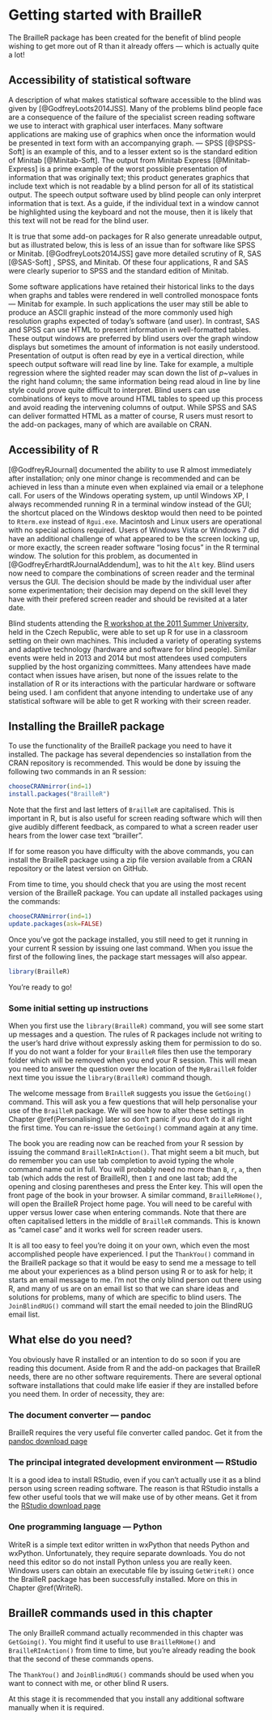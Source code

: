 # Getting started with BrailleR {#GettingStarted}


The BrailleR package has been created for the benefit of blind people wishing to
get more out of R than it already offers --- which is actually quite a
lot!

## Accessibility of statistical software

A description of what makes statistical software accessible to the blind was given by [@GodfreyLoots2014JSS]. Many of the problems blind people face are a consequence of the failure of the specialist screen reading software we use to interact with graphical user interfaces.
 Many software applications are making use of graphics when once the information would be presented in text form with an accompanying graph. --- SPSS [@SPSS-Soft] is an example of this, and to a lesser extent so is the standard edition of Minitab [@Minitab-Soft]. The output from Minitab Express [@Minitab-Express] is a prime example of the worst possible presentation of information that was originally text; this product generates graphics that include text which is not readable by a blind person for all of its statistical output. The speech output software used by blind people can only interpret information that is text. As a guide, if the individual text in a window cannot be highlighted using the keyboard and not the mouse, then it is likely that this text will not be read for the blind user. 

It is true that some add-on packages for R also generate unreadable output, but as illustrated below, this is less of an issue than for software like SPSS or Minitab. 
[@GodfreyLoots2014JSS] gave more detailed scrutiny of R, SAS [@SAS-Soft] , SPSS, and Minitab. Of these four applications, R and SAS were clearly superior to SPSS and the standard edition of Minitab.

Some software applications have retained their historical links to the days when graphs and tables were rendered in well controlled monospace fonts --- Minitab for example. In such applications the user may still be able to produce an ASCII graphic instead of the more commonly used high resolution graphs expected of today's software (and user). In contrast, SAS and SPSS can use HTML to present information in well-formatted tables.  These output windows are preferred by blind users over the graph window displays but sometimes the amount of information is not easily understood. Presentation of output is often read by eye in a vertical direction, while speech output software will read line by line. Take for example, a multiple regression where the sighted reader may scan down the list of $p$~values in the right hand column; the same information being read aloud in line by line style could prove quite difficult to interpret. Blind users can use combinations of keys to move around HTML tables to speed up this process and avoid reading the intervening columns of output. While SPSS and SAS can deliver formatted HTML as a matter of course, R users must resort to the add-on packages, many of which are available on CRAN.

## Accessibility of R

[@GodfreyRJournal] documented the ability to use R almost immediately after installation; only one minor change is recommended and can be achieved in less than a minute even when explained via email or a telephone call. For users of the Windows operating system, up until Windows XP, I always recommended running R in a terminal window instead of the GUI; the shortcut placed on the Windows desktop would then need to be pointed to `Rterm.exe` instead of `Rgui.exe`. 
Macintosh and Linux users are operational with no special actions required. 
Users of Windows Vista or Windows 7 did have an additional challenge of what appeared to be the screen locking up, or more exactly, the screen reader software  "losing focus" in the R terminal window. The solution for this problem, as  documented in [@GodfreyErhardtRJournalAddendum], was to hit the `Alt` key. 
Blind users now need to compare the combinations of screen reader and the terminal versus the GUI. 
The decision should be made by the individual user after some experimentation; their decision  may  depend on the skill level they have with their prefered screen reader and should be revisited at a later date.



Blind students attending the [R workshop at the 2011 Summer University,](http://icchp-su.net/?q=node/108) held in the Czech Republic,  were able to set up R for use in a classroom setting on their own machines. This included a variety of operating systems and adaptive technology (hardware and software for blind people). Similar events were held in 2013 and 2014 but most attendees used computers supplied by the host organizing committees. Many attendees have made contact when issues have arisen, but none of the issues relate to the installation of R or its interactions with the particular hardware or software being used. I am confident that anyone intending to undertake use of any statistical software will be able to get R working with their screen reader.


## Installing the BrailleR package

To use the functionality of the BrailleR package you need to have it installed. The package has several dependencies so installation from the CRAN repository is recommended. This would be done by issuing the following two commands in an R session:
```r
chooseCRANmirror(ind=1)
install.packages("BrailleR")
```
Note that the first and last letters of `BrailleR` are capitalised. This is important in R, but is also useful for screen reading software which will then give audibly different feedback, as compared to what a screen reader user hears from the lower case text "brailler".

If for some reason you have difficulty with the above commands, you can install the BrailleR package using a zip file version available from a CRAN repository or the latest version on GitHub. 

From time to time, you should check that you are using the most recent version of the BrailleR package. You  can update all installed packages using the commands:
```r
chooseCRANmirror(ind=1)
update.packages(ask=FALSE)
```

Once you've got the package installed, you still need to get it running in your current R session by issuing one last command. When you issue the first of the following lines, the package start messages will also appear.
```r
library(BrailleR)
```

You're ready to go!


### Some initial setting up instructions

When you first use the `library(BrailleR)` command, you will see some start up messages and a question. The rules of R packages include not writing to the user's hard drive without expressly asking them for permission to do so. If you do not want a folder for your `BrailleR` files then use the temporary folder which will be removed when you end your R session. This will mean you need to answer the question over the location of the `MyBrailleR` folder next time you issue the `library(BrailleR)` command though.

The welcome message from `BrailleR` suggests you issue the `GetGoing()` command. This will ask you a few questions that will help personalise your use of the `BrailleR` package. We will see how to alter these settings in Chapter \@ref(Personalising) later so don't panic if you don't do it all right the first time. You can re-issue the `GetGoing()` command again at any time.


The book you are reading now can be reached from your R session by issuing the command `BrailleRInAction()`. That might seem a bit much, but do remember you can use tab completion to avoid typing the whole command name out in full. You will probably need no more than `B`, `r`, `a`, then tab (which adds the rest of BrailleR), then `I` and one last tab; add the opening and closing parentheses and press the Enter key. This will open the front page of the book in your browser. A similar command, `BrailleRHome()`, will open the BrailleR Project home page. You will need to be careful with upper versus lower case when entering commands. Note that there are often capitalised letters in the middle of `BrailleR` commands. This is known as "camel case" and it works well for screen reader users.


It is all too easy to feel you're doing it on your own, which even the most accomplished people have experienced. I put the `ThankYou()` command in the BrailleR package so that it would be easy to send me a message to tell me about your experiences as a blind person using R or to ask for help; it starts an email message to me.  I'm not the only blind person out there using R, and many of us are on an email list so that we can share ideas and solutions for problems, many of which are specific to blind users. The `JoinBlindRUG()` command will start the email needed to join the BlindRUG email list.

## What else do you need?

You obviously have R installed or an intention to do so soon if you are reading this document. Aside from R and the add-on packages that BrailleR needs, there are no other software requirements. There are several optional software installations that could make life easier if they are installed before you need them. In order of necessity, they are:

### The document converter --- pandoc

BrailleR requires the very useful file converter called pandoc. Get it from the 
[pandoc download page](https://github.com/jgm/pandoc/releases)

### The principal integrated development environment --- RStudio

It is a good idea to install RStudio, even if you can't actually use it as a blind person using screen reading software. The reason is that RStudio installs a few other useful tools that we will make use of by other means. Get it from the
[RStudio download page](https://www.rstudio.com/products/rstudio/download2)

### One programming language --- Python

WriteR is a simple text editor written in wxPython that needs Python and wxPython. Unfortunately, they require separate downloads. You do not need this editor so do not install Python unless you are really keen. Windows users can obtain an executable file by issuing `GetWriteR()` once the BrailleR package has been successfully installed. More on this in Chapter \@ref(WriteR).



## BrailleR commands used in this chapter

The only BrailleR command actually recommended in this chapter was `GetGoing()`. You might find it useful to use `BrailleRHome()` and `BrailleRInAction()` from time to time, but you're already reading the book that the second of these commands opens. 

The `ThankYou()` and `JoinBlindRUG()` commands should be used when you want to connect with me, or other blind R users.

At this stage it is recommended that you install any additional software manually when it is required.

